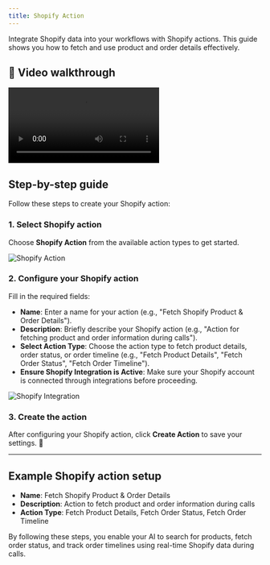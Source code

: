 ```yaml
---
title: Shopify Action
---
```


Integrate Shopify data into your workflows with Shopify actions. This guide shows you how to fetch and use product and order details effectively.

## 🎥 Video walkthrough

<div class="card-video">
  <video src="https://storage.googleapis.com/helpsessionvideos/Contactswing/Videos/Shop.mp4" autoplay playsinline controls title="Shopify Action Setup"></video>
</div>

## Step-by-step guide

Follow these steps to create your Shopify action:

### 1. Select Shopify action

Choose **Shopify Action** from the available action types to get started.

<img src="https://storage.googleapis.com/helpsessionvideos/Contactswing/images/sh1.jpg" alt="Shopify Action" />

### 2. Configure your Shopify action

Fill in the required fields:
- **Name**: Enter a name for your action (e.g., "Fetch Shopify Product & Order Details").
- **Description**: Briefly describe your Shopify action (e.g., "Action for fetching product and order information during calls").
- **Select Action Type**: Choose the action type to fetch product details, order status, or order timeline (e.g., "Fetch Product Details", "Fetch Order Status", "Fetch Order Timeline").
- **Ensure Shopify Integration is Active**: Make sure your Shopify account is connected through integrations before proceeding.

<img src="https://storage.googleapis.com/helpsessionvideos/Contactswing/images/sh2.jpg" alt="Shopify Integration" />

### 3. Create the action

After configuring your Shopify action, click **Create Action** to save your settings. 🎉

---

## Example Shopify action setup

- **Name**: Fetch Shopify Product & Order Details  
- **Description**: Action to fetch product and order information during calls  
- **Action Type**: Fetch Product Details, Fetch Order Status, Fetch Order Timeline

By following these steps, you enable your AI to search for products, fetch order status, and track order timelines using real-time Shopify data during calls.
